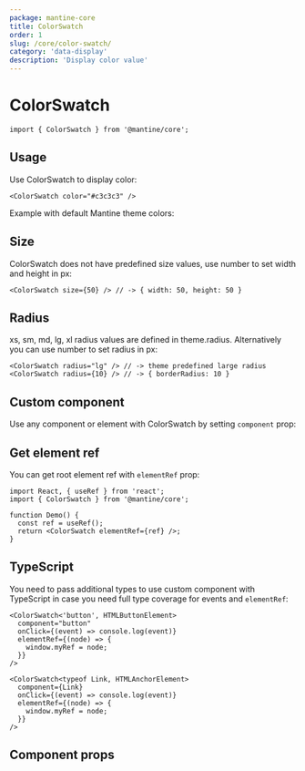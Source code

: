 ```yaml
---
package: mantine-core
title: ColorSwatch
order: 1
slug: /core/color-swatch/
category: 'data-display'
description: 'Display color value'
---
```



# ColorSwatch

<PageHeader
  source="mantine-core/src/ColorSwatch/ColorSwatch.tsx"
  docs="core/ColorSwatch.mdx"
  package="@mantine/core"
/>

```tsx
import { ColorSwatch } from '@mantine/core';
```

## Usage

Use ColorSwatch to display color:

```tsx
<ColorSwatch color="#c3c3c3" />
```

Example with default Mantine theme colors:

<ColorSwatchBaseDemo />

## Size

ColorSwatch does not have predefined size values, use number to set width and height in px:

```tsx
<ColorSwatch size={50} /> // -> { width: 50, height: 50 }
```

## Radius

xs, sm, md, lg, xl radius values are defined in <GatsbyLink to="/pages/theming/">theme.radius</GatsbyLink>.
Alternatively you can use number to set radius in px:

```tsx
<ColorSwatch radius="lg" /> // -> theme predefined large radius
<ColorSwatch radius={10} /> // -> { borderRadius: 10 }
```

<ColorSwatchRadiusDemo />

## Custom component

Use any component or element with ColorSwatch by setting `component` prop:

<ColorSwatchComponentDemo />

## Get element ref

You can get root element ref with `elementRef` prop:

```tsx
import React, { useRef } from 'react';
import { ColorSwatch } from '@mantine/core';

function Demo() {
  const ref = useRef();
  return <ColorSwatch elementRef={ref} />;
}
```

## TypeScript

You need to pass additional types to use custom component with TypeScript
in case you need full type coverage for events and `elementRef`:

```tsx
<ColorSwatch<'button', HTMLButtonElement>
  component="button"
  onClick={(event) => console.log(event)}
  elementRef={(node) => {
    window.myRef = node;
  }}
/>

<ColorSwatch<typeof Link, HTMLAnchorElement>
  component={Link}
  onClick={(event) => console.log(event)}
  elementRef={(node) => {
    window.myRef = node;
  }}
/>
```

## Component props

<PropsTable component="ColorSwatch" />
